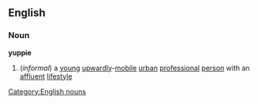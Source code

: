 ==English==
===Noun===
{{wikipedia}}
'''yuppie'''
#(''informal'') a [[young]] [[upwardly]]-[[mobile]] [[urban]] [[professional]] [[person]] with an [[affluent]] [[lifestyle]]
[[Category:English nouns]]